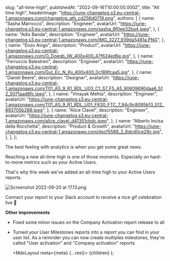 
  slug: "all-time-high",
  publishedAt: "2022-09-16T10:00:00.000Z",
  title: "All time high",
  headerImage: "https://june-changelog.s3.eu-central-1.amazonaws.com/changelog_ath_cd256d0719.png",
  authors: [
    {
      name: "Sasha Marrocco",
      description: "Engineer",
      avatarUrl: "https://june-changelog.s3.eu-central-1.amazonaws.com/sasha_9f0ee32ba4.jpeg",
    },
    {
      name: "Adis Banda",
      description: "Engineer",
      avatarUrl: "https://june-changelog.s3.eu-central-1.amazonaws.com/IMG_3227_939da5481a.PNG",
    },
    {
      name: "Enzo Avigo",
      description: "Product",
      avatarUrl:
        "https://june-changelog.s3.eu-central-1.amazonaws.com/O_Doeqb_IW_400x400_47f624ed6e.jpg",
    },
    {
      name: "Ferruccio Balestreri",
      description: "Engineer",
      avatarUrl:
        "https://june-changelog.s3.eu-central-1.amazonaws.com/Gut_Ec_N_Ky_400x400_0c189fcaa5.jpg",
    },
    {
      name: "Daniel Beere",
      description: "Designer",
      avatarUrl:
        "https://june-changelog.s3.eu-central-1.amazonaws.com/T01_AS_9_R1_RDL_U03_C1_S7_F5_A5_90609690daa6_512_5071aad8fc.jpeg",
    },
    {
      name: "Vinayak Mehta",
      description: "Engineer",
      avatarUrl:
        "https://june-changelog.s3.eu-central-1.amazonaws.com/T01_AS_9_R1_RDL_U01_F830_FTC_7_94c9c8095b13_512_893705b288.jpeg",
    },
    {
      name: "Alice Clavel",
      description: "Engineer",
      avatarUrl:
        "https://june-changelog.s3.eu-central-1.amazonaws.com/alice_clavel_d41351cbdc.jpeg",
    },
    {
      name: "Alberto Incisa della Rocchetta",
      description: "Product & Growth",
      avatarUrl: "https://june-changelog.s3.eu-central-1.amazonaws.com/dscf5588_2_6dcd0ce29c.jpg",
    },
  ],
};

The best feeling with analytics is when you get some great news.

Reaching a new all-time high is one of those moments. Especially on hard-to-move metrics such as your Active Users.

That's why this week we've added an all-time high to your Active Users reports.

![Screenshot 2022-09-20 at 17.13.png](https://june-changelog.s3.eu-central-1.amazonaws.com/Screenshot_2022_09_20_at_17_13_f14fe6a5ab.png)

Connect your report to your Slack account to receive a nice gif celebration live 🎉

**Other improvements**

- Fixed some minor issues on the Company Activation report release to all
- Turned your User Milestones reports into a report you can find in your user list. As a reminder you can now create multiples milestones, they're called "User activation" and "Company activation" reports

  <MdxLayout meta={meta} {...rest}>
    {children}
  </MdxLayout>
);
